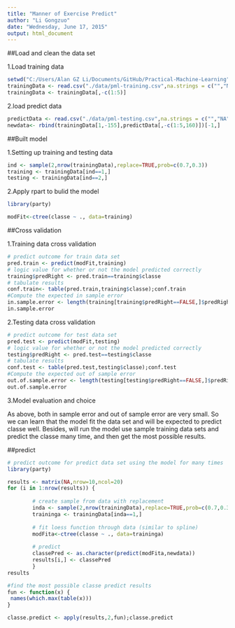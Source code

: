 ```yaml
---
title: "Manner of Exercise Predict"
author: "Li Gongzuo"
date: "Wednesday, June 17, 2015"
output: html_document
---
```


##Load and clean the data set
 
1.Load training data
```r
setwd("C:/Users/Alan GZ Li/Documents/GitHub/Practical-Machine-Learning")
trainingData <- read.csv("./data/pml-training.csv",na.strings = c("","NA","#DIV/0!"))
trainingData <- trainingData[,-c(1:5)]
```

2.load predict data
```r
predictData <- read.csv("./data/pml-testing.csv",na.strings = c("","NA","#DIV/0!"),)
newdata<- rbind(trainingData[1,-155],predictData[,-c(1:5,160)])[-1,]

```

##Built model

1.Setting up training and testing data

```r
ind <- sample(2,nrow(trainingData),replace=TRUE,prob=c(0.7,0.3))
training <- trainingData[ind==1,]
testing <- trainingData[ind==2,]
```


2.Apply rpart to bulid the model

```r
library(party)
```

```r
modFit<-ctree(classe ~ ., data=training)
```

##Cross validation

1.Training data cross validation
```r
# predict outcome for train data set
pred.train <- predict(modFit,training)
# logic value for whether or not the model predicted correctly
training$predRight <- pred.train==training$classe
# tabulate results
conf.train<- table(pred.train,training$classe);conf.train
#Compute the expected in sample error
in.sample.error <- length(training[training$predRight==FALSE,]$predRight)/length(training$predRight)
in.sample.error

```

2.Testing data cross validation
```r
# predict outcome for test data set
pred.test <- predict(modFit,testing)
# logic value for whether or not the model predicted correctly
testing$predRight <- pred.test==testing$classe
# tabulate results
conf.test <- table(pred.test,testing$classe);conf.test
#Compute the expected out of sample error
out.of.sample.error <- length(testing[testing$predRight==FALSE,]$predRight)/length(testing$predRight)
out.of.sample.error

```

3.Model evaluation and choice

As above, both in sample error and out of sample error are very small. So we can learn that the model fit the data set and will be expected to predict classe well. Besides, will run the model use sample training data sets and predict the classe many time, and then get the most possible results.

##predict 

```r
# predict outcome for predict data set using the model for many times
library(party)
```

```r
results <- matrix(NA,nrow=10,ncol=20)
for (i in 1:nrow(results)) {
        
        # create sample from data with replacement
        inda <- sample(2,nrow(trainingData),replace=TRUE,prob=c(0.7,0.3))
        traininga <- trainingData[inda==1,]
                
        # fit loess function through data (similar to spline)
        modFita<-ctree(classe ~ ., data=traininga)
        
        # predict
        classePred <- as.character(predict(modFita,newdata))
        results[i,] <- classePred
        }
results

#find the most possible classe predict results
fun <- function(x) {
 names(which.max(table(x)))
}

classe.predict <- apply(results,2,fun);classe.predict

```


